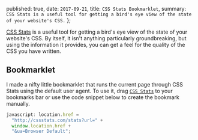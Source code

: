 
  published: true,
  date: `2017-09-21`,
  title: `CSS Stats Bookmarklet`,
  summary: `CSS Stats is a useful tool for getting a bird's eye view of the state of your
  website's CSS.`
};


[CSS Stats](http://cssstats.com) is a useful tool for getting a bird's eye view of the state of your website's CSS. By itself, it isn't anything particularly groundbreaking, but using the information it provides, you can get a feel for the quality of the CSS you have written.

## Bookmarklet

I made a nifty little bookmarklet that runs the current page through CSS Stats using the default user agent. To use it, drag <a href="javascript:location.href='http://cssstats.com/stats?url='+window.location.href+'&ua=Browser Default'" title="CSS Stats">`CSS Stats`</a> to your bookmarks bar or use the code snippet below to create the bookmark manually.

```javascript
javascript: location.href =
  "http://cssstats.com/stats?url=" +
  window.location.href +
  "&ua=Browser Default";
```
